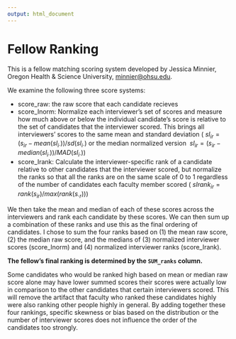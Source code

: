 ```yaml
---
output: html_document
---
```


# Fellow Ranking

This is a fellow matching scoring system developed by Jessica Minnier, Oregon Health & Science University, <minnier@ohsu.edu>.

We examine the following three score systems:

- score_raw: the raw score that each candidate recieves
- score_Inorm: Normalize each interviewer's set of scores and measure how much above or below the individual candidate's score is relative to the set of candidates that the interviewer scored. This brings all interviewers' scores to the same mean and standard deviation 
($\ sI_{ir} = (s_{ir} - mean(sI_{i\cdot}))/sd(sI_{i\cdot})$ or the median normalized version $\ sI_{ir} = (s_{ir} - median(sI_{i\cdot}))/MAD(sI_{i\cdot})$)
- score_Irank: Calculate the interviewer-specific rank of a candidate relative to other candidates that the interviewer scored, but normalize the ranks so that all the ranks are on the same scale of 0 to 1 regardless of the number of candidates each faculty member scored ($\ sIrank_{ir}= rank(s_{ir})/max(rank(s_{\cdot r}))$)

We then take the mean and median of each of these scores across the interviewers and rank each candidate by these scores. We can then sum up a combination of these ranks and use this as the final ordering of candidates. I chose to sum the four ranks based on (1) the mean raw score, (2) the median raw score, and the medians of (3) normalized interviewer scores (score_Inorm) and (4) normalized interviewer ranks (score_Irank).

**The fellow's final ranking is determined by the `SUM_ranks` column.**

Some candidates who would be ranked high based on mean or median raw score alone may have lower summed scores their scores were actually low in comparison to the other candidates that certain interviewers scored. This will remove the artifact that faculty who ranked these candidates highly were also ranking other people highly in general. By adding together these four rankings, specific skewness or bias based on the distribution or the number of interviewer scores does not influence the order of the candidates too strongly.
